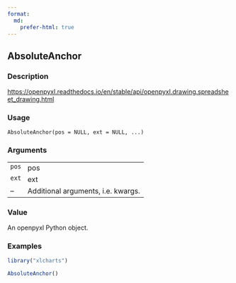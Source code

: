 ```yaml
---
format:
  md:
    prefer-html: true
---
```


## AbsoluteAnchor {.unnumbered}


### Description

<a href="https://openpyxl.readthedocs.io/en/stable/api/openpyxl.drawing.spreadsheet_drawing.html">https://openpyxl.readthedocs.io/en/stable/api/openpyxl.drawing.spreadsheet_drawing.html</a>



### Usage

<pre><code class='language-R'>AbsoluteAnchor(pos = NULL, ext = NULL, ...)
</code></pre>


### Arguments

<table>
<tr><td style = "white-space: nowrap; font-family: monospace; vertical-align: top"><code id="pos">pos</code></td>
<td>
pos
</td></tr>
<tr><td style = "white-space: nowrap; font-family: monospace; vertical-align: top"><code id="ext">ext</code></td>
<td>
ext
</td></tr>
<tr><td style = "white-space: nowrap; font-family: monospace; vertical-align: top"><code id="...">...</code></td>
<td>
Additional arguments, i.e. kwargs.
</td></tr>
</table>


### Value

An openpyxl Python object.



### Examples
```r
library("xlcharts")

AbsoluteAnchor()




```
